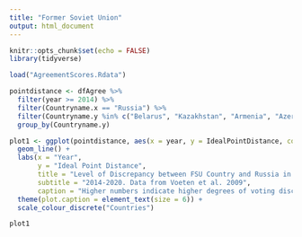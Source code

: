 ```yaml
---
title: "Former Soviet Union"
output: html_document
---
```


```r
knitr::opts_chunk$set(echo = FALSE)
library(tidyverse)
```

```r
load("AgreementScores.Rdata")
```

```r
pointdistance <- dfAgree %>%
  filter(year >= 2014) %>%
  filter(Countryname.x == "Russia") %>%
  filter(Countryname.y %in% c("Belarus", "Kazakhstan", "Armenia", "Azerbaijan")) %>%
  group_by(Countryname.y)
```

```r
plot1 <- ggplot(pointdistance, aes(x = year, y = IdealPointDistance, color = Countryname.y)) +
  geom_line() +
  labs(x = "Year", 
       y = "Ideal Point Distance",
       title = "Level of Discrepancy between FSU Country and Russia in UN",
       subtitle = "2014-2020. Data from Voeten et al. 2009",
       caption = "Higher numbers indicate higher degrees of voting discrepancy between the two countries.") +
  theme(plot.caption = element_text(size = 6)) +
  scale_colour_discrete("Countries")

plot1
```